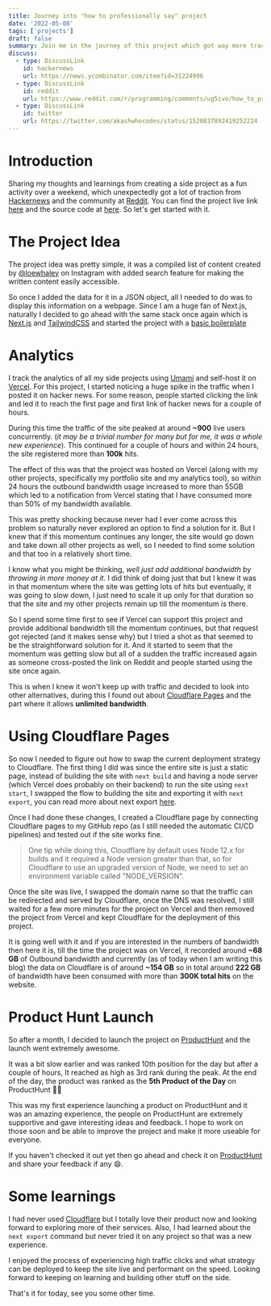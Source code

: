 ```yaml
---
title: Journey into "how to professionally say" project
date: '2022-05-08'
tags: ['projects']
draft: false
summary: Join me in the journey of this project which got way more traction than expected
discuss:
  - type: DiscussLink
    id: hackernews
    url: https://news.ycombinator.com/item?id=31224996
  - type: DiscussLink
    id: reddit
    url: https://www.reddit.com/r/programming/comments/ug5ivo/how_to_professionally_say/
  - type: DiscussLink
    id: twitter
    url: https://twitter.com/akashwhocodes/status/1520837892419252224
---
```


# Introduction

Sharing my thoughts and learnings from creating a side project as a fun activity over a weekend, which unexpectedly got a lot of traction from [Hackernews](https://news.ycombinator.com/item?id=31224996) and the community at [Reddit](https://www.reddit.com/r/programming/comments/ug5ivo/how_to_professionally_say/). You can find the project live link [here](https://howtoprofessionallysay.akashrajpurohit.com/) and the source code at [here](https://github.com/AkashRajpurohit/howtoprofessionallysay). So let's get started with it.

# The Project Idea

The project idea was pretty simple, it was a compiled list of content created by [@loewhaley](https://www.instagram.com/loewhaley/) on Instagram with added search feature for making the written content easily accessible.

So once I added the data for it in a JSON object, all I needed to do was to display this information on a webpage. Since I am a huge fan of Next.js, naturally I decided to go ahead with the same stack once again which is [Next.js](https://nextjs.org) and [TailwindCSS](https://tailwindcss.com) and started the project with a [basic boilerplate](https://github.com/AkashRajpurohit/howtoprofessionallysay/commit/b93014cd9364414db3ba6d4cefa37c0ef0f411e8)

# Analytics

I track the analytics of all my side projects using [Umami](https://umami.is) and self-host it on [Vercel](https://vercel.com).
For this project, I started noticing a huge spike in the traffic when I posted it on hacker news. For some reason, people started clicking the link and led it to reach the first page and first link of hacker news for a couple of hours.

During this time the traffic of the site peaked at around **~900** live users concurrently. (_it may be a trivial number for many but for me, it was a whole new experience_). This continued for a couple of hours and within 24 hours, the site registered more than **100k** hits.

<StaticTweet id="1521100117457080320" />

The effect of this was that the project was hosted on Vercel (along with my other projects, specifically my portfolio site and my analytics tool), so within 24 hours the outbound bandwidth usage increased to more than 55GB which led to a notification from Vercel stating that I have consumed more than 50% of my bandwidth available.

This was pretty shocking because never had I ever come across this problem so naturally never explored an option to find a solution for it. But I knew that if this momentum continues any longer, the site would go down and take down all other projects as well, so I needed to find some solution and that too in a relatively short time.

I know what you might be thinking, _well just add additional bandwidth by throwing in more money at it_. I did think of doing just that but I knew it was in that momentum where the site was getting lots of hits but eventually, it was going to slow down, I just need to scale it up only for that duration so that the site and my other projects remain up till the momentum is there.

So I spend some time first to see if Vercel can support this project and provide additional bandwidth till the momentum continues, but that request got rejected (and it makes sense why) but I tried a shot as that seemed to be the straightforward solution for it. And it started to seem that the momentum was getting slow but all of a sudden the traffic increased again as someone cross-posted the link on Reddit and people started using the site once again.

<StaticTweet id="1521100516058537985" />

This is when I knew it won't keep up with traffic and decided to look into other alternatives, during this I found out about [Cloudflare Pages](https://pages.cloudflare.com/) and the part where it allows **unlimited bandwidth**.

# Using Cloudflare Pages

So now I needed to figure out how to swap the current deployment strategy to Cloudflare. The first thing I did was since the entire site is just a static page, instead of building the site with `next build` and having a node server (which Vercel does probably on their backend) to run the site using `next start`, I swapped the flow to building the site and exporting it with `next export`, you can read more about next export [here](https://nextjs.org/docs/advanced-features/static-html-export).

Once I had done these changes, I created a Cloudflare page by connecting Cloudflare pages to my GitHub repo (as I still needed the automatic CI/CD pipelines) and tested out if the site works fine.

> One tip while doing this, Cloudflare by default uses Node 12.x for builds and it required a Node version greater than that, so for Cloudflare to use an upgraded version of Node, we need to set an environment variable called "NODE_VERSION".

Once the site was live, I swapped the domain name so that the traffic can be redirected and served by Cloudflare, once the DNS was resolved, I still waited for a few more minutes for the project on Vercel and then removed the project from Vercel and kept Cloudflare for the deployment of this project.

It is going well with it and if you are interested in the numbers of bandwidth then here it is, till the time the project was on Vercel, it recorded around **~68 GB** of Outbound bandwidth and currently (as of today when I am writing this blog) the data on Cloudflare is of around **~154 GB** so in total around **222 GB** of bandwidth have been consumed with more than **300K total hits** on the website.

# Product Hunt Launch

So after a month, I decided to launch the project on [ProductHunt](https://www.producthunt.com/posts/how-to-professionally-say) and the launch went extremely awesome.

It was a bit slow earlier and was ranked 10th position for the day but after a couple of hours, It reached as high as 3rd rank during the peak. At the end of the day, the product was ranked as the **5th Product of the Day** on ProductHunt 🥳🤩

<StaticTweet id="1544558580548116480" />

This was my first experience launching a product on ProductHunt and it was an amazing experience, the people on ProductHunt are extremely supportive and gave interesting ideas and feedback. I hope to work on those soon and be able to improve the project and make it more useable for everyone.

If you haven't checked it out yet then go ahead and check it on [ProductHunt](https://www.producthunt.com/posts/how-to-professionally-say) and share your feedback if any 😄.

# Some learnings

I had never used [Cloudflare](https://www.cloudflare.com/) but I totally love their product now and looking forward to exploring more of their services. Also, I had learned about the `next export` command but never tried it on any project so that was a new experience.

I enjoyed the process of experiencing high traffic clicks and what strategy can be deployed to keep the site live and performant on the speed. Looking forward to keeping on learning and building other stuff on the side.

That's it for today, see you some other time.
